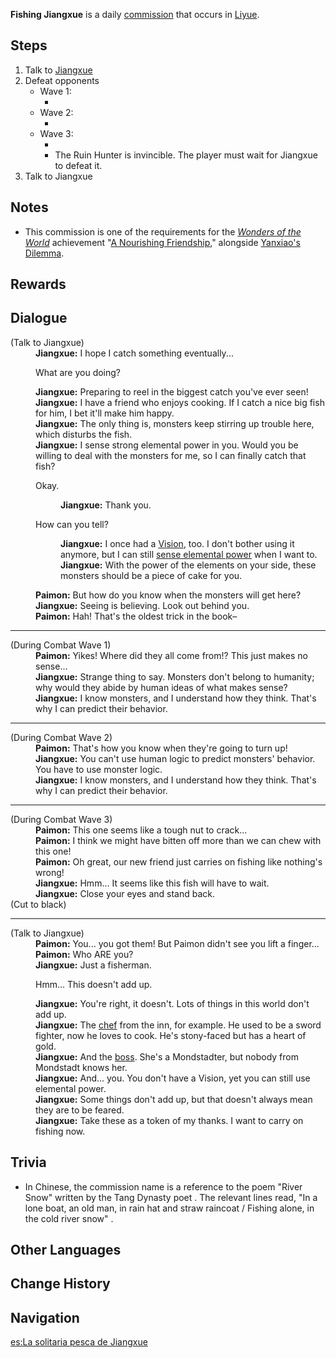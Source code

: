 {{Quest Infobox
|id            = 22004
|type          = Commission
|image         = Commission Fishing Jiangxue.png
|region        = Liyue
|npc           = Jiangxue
|summary       = Jiangxue asks the Traveler to fend off monsters so he may fish peacefully. However, a Ruin Hunter attacks them and Jiangxue must take care of it himself.
|startLocation = [[Dihua Marsh]], [[Liyue]]
|characters    = Jiangxue; Paimon; Traveler
|other         = 
*Grants the achievement [[A Nourishing Friendship]] if [[Yanxiao's Dilemma]] has also been completed.
*AR-Dependent Rewards
}}

'''Fishing Jiangxue''' is a daily [[commission]] that occurs in [[Liyue]].

==Steps==
# Talk to [[Jiangxue]]
# Defeat opponents
#* Wave 1:
#**{{Enemy List|Dendro Samachurl;Hilichurl Berserker;Rock Shield Hilichurl Guard*2|#**}}
#* Wave 2:
#** {{Enemy List|Hydro Samachurl;Wooden Shield Mitachurl*2|#**}}
#* Wave 3:
#** {{Enemy|Ruin Hunter|x=1}}
#** The Ruin Hunter is invincible. The player must wait for Jiangxue to defeat it.
# Talk to Jiangxue

==Notes==
* This commission is one of the requirements for the ''[[Wonders of the World]]'' achievement "[[A Nourishing Friendship]]," alongside [[Yanxiao's Dilemma]].

==Rewards==
{{Commission Rewards|full}}

==Dialogue==
{{Quest Description|Jiangxue is fishing by himself, but it seems like he's waiting for something to happen...}}
{{Dialogue start}}
;(Talk to Jiangxue)
:'''Jiangxue:''' I hope I catch something eventually...
:{{DIcon}} What are you doing?
:'''Jiangxue:''' Preparing to reel in the biggest catch you've ever seen!
:'''Jiangxue:''' I have a friend who enjoys cooking. If I catch a nice big fish for him, I bet it'll make him happy.
:'''Jiangxue:''' The only thing is, monsters keep stirring up trouble here, which disturbs the fish.
:'''Jiangxue:''' I sense strong elemental power in you. Would you be willing to deal with the monsters for me, so I can finally catch that fish?
:{{DIcon}} Okay.
::'''Jiangxue:''' Thank you.
:{{DIcon}} How can you tell?
::'''Jiangxue:''' I once had a [[Vision]], too. I don't bother using it anymore, but I can still [[Elemental Sight|sense elemental power]] when I want to.
::'''Jiangxue:''' With the power of the elements on your side, these monsters should be a piece of cake for you.
:'''Paimon:''' But how do you know when the monsters will get here?
:'''Jiangxue:''' Seeing is believing. Look out behind you.
:'''Paimon:''' Hah! That's the oldest trick in the book–
----
;(During Combat Wave 1)
:'''Paimon:''' Yikes! Where did they all come from!? This just makes no sense...
:'''Jiangxue:''' Strange thing to say. Monsters don't belong to humanity; why would they abide by human ideas of what makes sense?
:'''Jiangxue:''' I know monsters, and I understand how they think. That's why I can predict their behavior.
----
;(During Combat Wave 2)
:'''Paimon:''' That's how you know when they're going to turn up!
:'''Jiangxue:''' You can't use human logic to predict monsters' behavior. You have to use monster logic.
:'''Jiangxue:''' I know monsters, and I understand how they think. That's why I can predict their behavior.
----
;(During Combat Wave 3)
:'''Paimon:''' This one seems like a tough nut to crack...
:'''Paimon:''' I think we might have bitten off more than we can chew with this one!
:'''Paimon:''' Oh great, our new friend just carries on fishing like nothing's wrong!
:'''Jiangxue:''' Hmm... It seems like this fish will have to wait.
:'''Jiangxue:''' Close your eyes and stand back.
;(Cut to black)
----
;(Talk to Jiangxue)
:'''Paimon:''' You... you got them! But Paimon didn't see you lift a finger...
:'''Paimon:''' Who ARE you?
:'''Jiangxue:''' Just a fisherman.
:{{DIcon}} Hmm... This doesn't add up.
:'''Jiangxue:''' You're right, it doesn't. Lots of things in this world don't add up.
:'''Jiangxue:''' The [[Smiley Yanxiao|chef]] from the inn, for example. He used to be a sword fighter, now he loves to cook. He's stony-faced but has a heart of gold.
:'''Jiangxue:''' And the [[Verr Goldet|boss]]. She's a Mondstadter, but nobody from Mondstadt knows her.
:'''Jiangxue:''' And... you. You don't have a Vision, yet you can still use elemental power.
:'''Jiangxue:''' Some things don't add up, but that doesn't always mean they are to be feared.
:'''Jiangxue:''' Take these as a token of my thanks. I want to carry on fishing now.
{{Dialogue end}}

==Trivia==
* In Chinese, the commission name is a reference to the poem "River Snow" {{Lang|zh=江雪|zh_rm=Jiāngxuě}} written by the Tang Dynasty poet {{w|Liu Zongyuan}}. The relevant lines read, "In a lone boat, an old man, in rain hat and straw raincoat / Fishing alone, in the cold river snow" {{Lang|zh=孤舟蓑笠翁，独钓寒江雪|zh_rm=gūzhōu suōlǐ-wēng, dúdiào hán jiāngxuě}}.

==Other Languages==
{{Other Languages
|en      = Fishing Jiangxue
|zhs     = 独钓江雪
|zhs_rm  = Dúdiào Jiāngxuě
|zh_note = See also [[#Trivia|Trivia]].
|zht     = 獨釣江雪
|zht_rm  = Dúdiào Jiāngxuě
|zh_tl   = Lone-Fishing Jiangxue
|ja      = 江雪の魚釣り
|ja_rm   = Kousetsu no Sakanatsuri
|ja_tl   = The Fishing of Jiangxue
|ko      = 혼자 낚시하는 강설
|ko_rm   = 
|ko_tl   = 
|es      = La solitaria pesca de Jiangxue
|es_tl   = The Lonely Fishing of Jiangxue
|fr      = Pêcheur solitaire
|fr_tl   = Solitary Fisherman
|ru      = Рыбак Цзян Сюэ
|ru_tl   = Fisherman Jiangxue
|th      = Jiangxue นักตกปลาผู้โดดเดี่ยว
|th_rm   = 
|th_tl   = Jiangxue the Solitary Fisherman
|vi      = Jiangxue Câu Cá Một Mình
|vi_tl   = 
|de      = Einsames Angeln
|de_tl   = Lonely Fishing
|id      = Jiangxue Sang Pemancing
|id_tl   = Jiangxue The Fisherman
|pt      = Pesca Solitária de Jiangxue
|pt_tl   = 
}}

==Change History==
{{Change History|1.0}}

==Navigation==
{{Commission Navbox|Liyue|Standalone}}

[[es:La solitaria pesca de Jiangxue]]